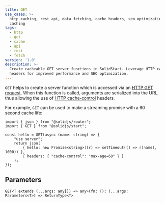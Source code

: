 ```yaml
---
title: GET
use_cases: >-
  http caching, rest api, data fetching, cache headers, seo optimization, cdn
  caching
tags:
  - http
  - get
  - cache
  - api
  - rest
  - fetch
version: '1.0'
description: >-
  Create cacheable GET server functions in SolidStart. Leverage HTTP cache
  headers for improved performance and SEO optimization.
---
```


`GET` helps to create a server function which is accessed via an [HTTP GET request](https://developer.mozilla.org/en-US/docs/Web/HTTP/Methods/GET). 
When this function is called, arguments are serialized into the URL, thus allowing the use of [HTTP cache-control](https://developer.mozilla.org/en-US/docs/Web/HTTP/Headers/Cache-Control) headers.

For example, `GET` can be used to make a streaming promise with a 60 second cache life:

```tsx {4, 8}
import { json } from "@solidjs/router";
import { GET } from "@solidjs/start";

const hello = GET(async (name: string) => {
	"use server";
	return json(
		{ hello: new Promise<string>((r) => setTimeout(() => r(name), 1000)) },
		{ headers: { "cache-control": "max-age=60" } }
	);
});
```

## Parameters

`GET<T extends (...args: any[]) => any>(fn: T): (...args: Parameters<T>) => ReturnType<T>`
